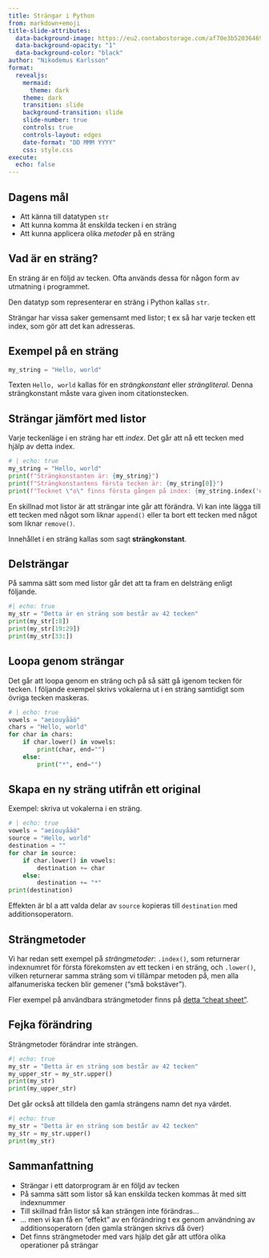 ---
title: Strängar i Python
from: markdown+emoji
title-slide-attributes:
  data-background-image: https://eu2.contabostorage.com/af70e3b52036469c80229e6ec67d4d95:nika-assets/images/pr1-pres/listor/pattern-3177396_1280.png
  data-background-opacity: "1"
  data-background-color: "black"
author: "Nikodemus Karlsson"
format:
  revealjs:
    mermaid: 
      theme: dark
    theme: dark
    transition: slide
    background-transition: slide
    slide-number: true
    controls: true
    controls-layout: edges
    date-format: "DD MMM YYYY"
    css: style.css
execute: 
  echo: false
---

## Dagens mål

* Att känna till datatypen `str`
* Att kunna komma åt enskilda tecken i en sträng
* Att kunna applicera olika *metoder* på en sträng


## Vad är en sträng?

:::{.v-space}
:::

:::{.blue-bg-small-padding }
En sträng är en följd av tecken. Ofta används dessa för någon form av utmatning
i programmet.

Den datatyp som representerar en sträng i Python kallas `str`.

Strängar har vissa saker gemensamt med listor; t ex så har varje tecken ett
index, som gör att det kan adresseras.
:::

## Exempel på en sträng

:::{.double-v-space}
:::

```python
my_string = "Hello, world"
```
Texten `Hello, world` kallas för en *strängkonstant* eller *strängliteral*.
Denna strängkonstant måste vara given inom citationstecken.

## Strängar jämfört med listor

Varje teckenläge i en sträng har ett *index*. Det går att nå ett tecken
med hjälp av detta index.

```{python}
# | echo: true
my_string = "Hello, world"
print(f"Strängkonstanten är: {my_string}")
print(f"Strängkonstantens första tecken är: {my_string[0]}")
print(f"Tecknet \"o\" finns första gången på index: {my_string.index('o')}")

```

En skillnad mot listor är att strängar inte går att förändra. Vi kan inte lägga
till ett tecken med något som liknar `append()` eller ta bort ett tecken med
något som liknar `remove()`.

Innehållet i en sträng kallas som sagt
**strängkonstant**.

## Delsträngar

:::{.v-space}
:::

På samma sätt som med listor går det att ta fram en delsträng enligt följande.

```{python}
#| echo: true
my_str = "Detta är en sträng som består av 42 tecken"
print(my_str[:8])
print(my_str[19:29])
print(my_str[33:])
```

## Loopa genom strängar

:::{.v-space}
:::

Det går att loopa genom en sträng och på så sätt gå igenom tecken för tecken.
I följande exempel skrivs vokalerna ut i en sträng samtidigt som övriga tecken
maskeras.

```{python}
# | echo: true
vowels = "aeiouyåäö"
chars = "Hello, world"
for char in chars:
    if char.lower() in vowels:
        print(char, end="")
    else:
        print("*", end="")
```


## Skapa en ny sträng utifrån ett original

Exempel: skriva ut vokalerna i en sträng.

```{python}
# | echo: true
vowels = "aeiouyåäö"
source = "Hello, world"
destination = ""
for char in source:
    if char.lower() in vowels:
        destination += char
    else:
        destination += "*"
print(destination)
```

Effekten är bl a att valda delar av `source` kopieras till `destination` med
additionsoperatorn.

## Strängmetoder

Vi har redan sett exempel på *strängmetoder*: `.index()`, som returnerar
indexnumret för första förekomsten av ett tecken i en sträng, och `.lower()`,
vilken returnerar samma sträng som vi tillämpar metoden på, men alla
alfanumeriska tecken blir gemener ("små bokstäver").

Fler exempel på användbara strängmetoder finns på
[detta "cheat sheet"](../../cheat_sheet_python.html#strängar-och-strängmetoder).

## Fejka förändring

Strängmetoder förändrar inte strängen.

```{python}
#| echo: true
my_str = "Detta är en sträng som består av 42 tecken"
my_upper_str = my_str.upper()
print(my_str)
print(my_upper_str)
```

:::{.v-space}
:::

Det går också att tilldela den gamla strängens namn det nya värdet.

```{python}
#| echo: true
my_str = "Detta är en sträng som består av 42 tecken"
my_str = my_str.upper()
print(my_str)
```


## Sammanfattning

* Strängar i ett datorprogram är en följd av tecken
* På samma sätt som listor så kan enskilda tecken kommas åt med sitt
indexnummer
* Till skillnad från listor så kan strängen inte förändras...
* ... men vi kan få en "effekt" av en förändring t ex genom användning av
additionsoperatorn (den gamla strängen skrivs då över)
* Det finns strängmetoder med vars hjälp det går att utföra olika operationer
på strängar
